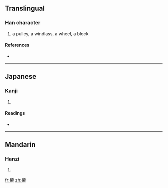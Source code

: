 ==Translingual==

===Han character===
{{Han char|rn=75|rad=木|as=11|sn=15|four=|canj=木戈X心 (DIXP)}}

# a pulley, a windlass, a wheel, a block

====References====
* {{Han ref|kx=0550.130|dkj=15443|dj=0938.080|hdz=21283.150|uh=6A1A|ud=27162}}

----

==Japanese==

===Kanji===
{{ja-kanji|grade=|rs=木11}}

# {{defn|Japanese|sort=木11}}

====Readings====
* {{ja-readings|on=[[ろく]] (roku), [[とく]] (toku), [[どく]] (doku)|kun=[[ろくろ]] (rokuro), [[はこ]] (hako)}}

----

==Mandarin==

===Hanzi===
{{cmn-hanzi|pin=[[lù]] ([[lu4]])|wg=lu<sup>4</sup>}}

# {{defn|Mandarin|sort=木11}}

[[fr:樚]]
[[zh:樚]]
